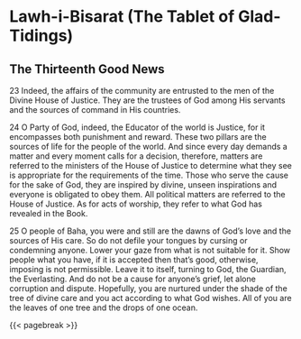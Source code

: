 # Lawh-i-Bisarat (The Tablet of Glad-Tidings) {#sec-lawh-i-bisarat .unnumbered}

## The Thirteenth Good News {#sec-the-thirteenth-good-news .unnumbered}

23 Indeed, the affairs of the community are entrusted to the men of the Divine House of Justice. They are the trustees of God among His servants and the sources of command in His countries.

24 O Party of God, indeed, the Educator of the world is Justice, for it encompasses both punishment and reward. These two pillars are the sources of life for the people of the world. And since every day demands a matter and every moment calls for a decision, therefore, matters are referred to the ministers of the House of Justice to determine what they see is appropriate for the requirements of the time. Those who serve the cause for the sake of God, they are inspired by divine, unseen inspirations and everyone is obligated to obey them. All political matters are referred to the House of Justice. As for acts of worship, they refer to what God has revealed in the Book.

25 O people of Baha, you were and still are the dawns of God's love and the sources of His care. So do not defile your tongues by cursing or condemning anyone. Lower your gaze from what is not suitable for it. Show people what you have, if it is accepted then that's good, otherwise, imposing is not permissible. Leave it to itself, turning to God, the Guardian, the Everlasting. And do not be a cause for anyone's grief, let alone corruption and dispute. Hopefully, you are nurtured under the shade of the tree of divine care and you act according to what God wishes. All of you are the leaves of one tree and the drops of one ocean.

{{< pagebreak >}}
